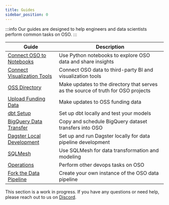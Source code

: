 ```yaml
---
title: Guides
sidebar_position: 0
---
```


:::info
Our guides are designed to help engineers and data scientists perform common tasks on OSO.
:::

<table>
  <thead>
    <tr>
      <th>Guide</th>
      <th>Description</th>
    </tr>
  </thead>
  <tbody>
    <tr>
      <td><a href="./notebooks">Connect OSO to Notebooks</a></td>
      <td>Use Python notebooks to explore OSO data and share insights</td>
    </tr>
    <tr>
      <td><a href="./visualization-tools">Connect Visualization Tools</a></td>
      <td>Connect OSO data to third-party BI and visualization tools</td>
    </tr>
    <tr>
      <td><a href="./oss-directory">OSS Directory</a></td>
      <td>Make updates to the directory that serves as the source of truth for OSO projects</td>
    </tr>
    <tr>
      <td><a href="./oss-funding">Upload Funding Data</a></td>
      <td>Make updates to OSS funding data</td>
    </tr>
    <tr>
      <td><a href="./dbt">dbt Setup</a></td>
      <td>Set up dbt locally and test your models</td>
    </tr>
    <tr>
      <td><a href="./bq-data-transfer">BigQuery Data Transfer</a></td>
      <td>Copy and schedule BigQuery dataset transfers into OSO</td>
    </tr>
    <tr>
      <td><a href="./dagster">Dagster Local Development</a></td>
      <td>Set up and run Dagster locally for data pipeline development</td>
    </tr>    
    <tr>
      <td><a href="./sqlmesh">SQLMesh</a></td>
      <td>Use SQLMesh for data transformation and modeling</td>
    </tr>
    <tr>
      <td><a href="./ops">Operations</a></td>
      <td>Perform other devops tasks on OSO</td>
    </tr>    
    <tr>
      <td><a href="./fork-pipeline">Fork the Data Pipeline</a></td>
      <td>Create your own instance of the OSO data pipeline</td>
    </tr>
        
  </tbody>
</table>


This section is a work in progress. If you have any questions or need help, please reach out to us on [Discord](https://www.opensource.observer/discord).
